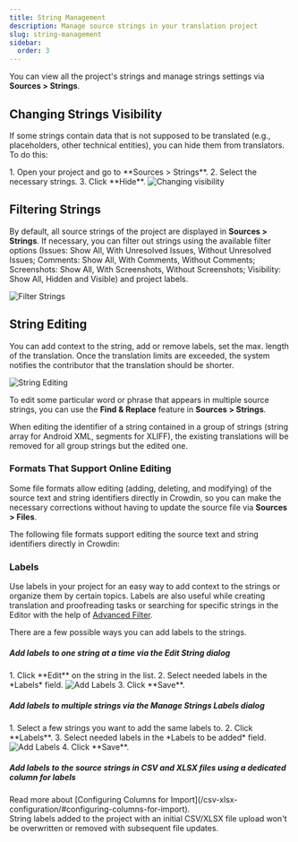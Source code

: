 ```yaml
---
title: String Management
description: Manage source strings in your translation project
slug: string-management
sidebar:
  order: 3
---
```



You can view all the project's strings and manage strings settings via **Sources > Strings**.

## Changing Strings Visibility

If some strings contain data that is not supposed to be translated (e.g., placeholders, other technical entities), you can hide them from translators. To do this:

<Steps>
  1. Open your project and go to **Sources > Strings**.
  2. Select the necessary strings.
  3. Click **Hide**. <Image src={stringHide} alt="Changing visibility" />
</Steps>

## Filtering Strings

By default, all source strings of the project are displayed in **Sources > Strings**. If necessary, you can filter out strings using the available filter options (Issues: Show All, With Unresolved Issues, Without Unresolved Issues; Comments: Show All, With Comments, Without Comments; Screenshots: Show All, With Screenshots, Without Screenshots; Visibility: Show All, Hidden and Visible) and project labels.

<Image src={stringFilter} alt="Filter Strings" />

## String Editing

You can add context to the string, add or remove labels, set the max. length of the translation. Once the translation limits are exceeded, the system notifies the contributor that the translation should be shorter.

<Image src={stringEdit} alt="String Editing" class="width-lg" />

To edit some particular word or phrase that appears in multiple source strings, you can use the **Find & Replace** feature in **Sources > Strings**.

<Aside type="caution">
  When editing the identifier of a string contained in a group of strings (string array for Android XML, segments for XLIFF), the existing translations will be removed for all group strings but the edited one.
</Aside>

### Formats That Support Online Editing

Some file formats allow editing (adding, deleting, and modifying) of the source text and string identifiers directly in Crowdin, so you can make the necessary corrections without having to update the source file via **Sources > Files**.

The following file formats support editing the source text and string identifiers directly in Crowdin:

<Include file="editable-formats-list.mdx" />

### Labels

Use labels in your project for an easy way to add context to the strings or organize them by certain topics. Labels are also useful while creating translation and proofreading tasks or searching for specific strings in the Editor with the help of [Advanced Filter](/online-editor/#advanced-filter).

<LinkCard
  title="Managing Project Labels"
  description="Learn how to make your Crowdin project labels."
  href="/project-settings/labels/"
/>

There are a few possible ways you can add labels to the strings.

##### Add labels to one string at a time via the *Edit String* dialog

<Steps>
  1. Click **Edit** on the string in the list.
  2. Select needed labels in the *Labels* field. <Image src={labelsAddingToOneString} alt="Add Labels" class="width-lg" />
  3. Click **Save**.
</Steps>

##### Add labels to multiple strings via the *Manage Strings Labels* dialog

<Steps>
  1. Select a few strings you want to add the same labels to.
  2. Click **Labels**.
  3. Select needed labels in the *Labels to be added* field. <Image src={labelsAddingToMultipleStrings} alt="Add Labels" class="width-lg" />
  4. Click **Save**.
</Steps>

##### Add labels to the source strings in CSV and XLSX files using a dedicated column for labels

<ReadMore>
  Read more about [Configuring Columns for Import](/csv-xlsx-configuration/#configuring-columns-for-import).
</ReadMore>

<Aside>
  String labels added to the project with an initial CSV/XLSX file upload won't be overwritten or removed with subsequent file updates.
</Aside>
